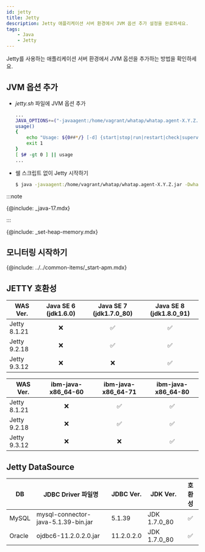 ```yaml
---
id: jetty
title: Jetty
description: Jetty 애플리케이션 서버 환경에서 JVM 옵션 추가 설정을 완료하세요.
tags:
    - Java
    - Jetty
---
```


Jetty를 사용하는 애플리케이션 서버 환경에서 JVM 옵션을 추가하는 방법을 확인하세요. 

## JVM 옵션 추가

* *jetty.sh* 파일에 JVM 옵션 추가

  ```bash title='$JETTY_HOME/bin/jetty.sh' {2} showLineNumbers
  ...
  JAVA_OPTIONS+=("-javaagent:/home/vagrant/whatap/whatap.agent-X.Y.Z.jar -Dwhatap.port=8080")
  usage()
  {
      echo "Usage: ${0##*/} [-d] {start|stop|run|restart|check|supervise} [ CONFIGS ... ] "
      exit 1
  }
  [ $# -gt 0 ] || usage
  ...
  ```

* 쉘 스크립트 없이 Jetty 시작하기

  ```bash
  $ java -javaagent:/home/vagrant/whatap/whatap.agent-X.Y.Z.jar -Dwhatap.port=8080 -jar start.jar &
  ```

:::note

{@include: _java-17.mdx}

:::

{@include: _set-heap-memory.mdx} 

## 모니터링 시작하기

{@include: ../../common-items/_start-apm.mdx} 

## JETTY 호환성

WAS Ver.|Java SE 6 (jdk1.6.0)|Java SE 7 (jdk1.7.0_80)|Java SE 8 (jdk1.8.0_91)
--|:--:|:--:|:--:
Jetty 8.1.21|<span class='emoji-no'>❌</span>|<span class='emoji-ok'>✅</span>|<span class='emoji-ok'>✅</span>
Jetty 9.2.18|<span class='emoji-no'>❌</span>|<span class='emoji-ok'>✅</span>|<span class='emoji-ok'>✅</span>
Jetty 9.3.12|<span class='emoji-no'>❌</span>|<span class='emoji-no'>❌</span>|<span class='emoji-ok'>✅</span>

WAS Ver.|ibm-java-x86_64-60|ibm-java-x86_64-71|ibm-java-x86_64-80
--|:--:|:--:|:--:
Jetty 8.1.21|<span class='emoji-no'>❌</span>|<span class='emoji-ok'>✅</span>|<span class='emoji-ok'>✅</span>
Jetty 9.2.18|<span class='emoji-no'>❌</span>|<span class='emoji-ok'>✅</span>|<span class='emoji-ok'>✅</span>
Jetty 9.3.12|<span class='emoji-no'>❌</span>|<span class='emoji-no'>❌</span>|<span class='emoji-ok'>✅</span>

## Jetty DataSource

DB|JDBC Driver 파일명|JDBC Ver.|JDK Ver.|호환성
--|--|--|--|:--:
MySQL|mysql-connector-java-5.1.39-bin.jar|5.1.39|JDK 1.7.0_80|<span class='emoji-ok'>✅</span>
Oracle|ojdbc6-11.2.0.2.0.jar|11.2.0.2.0|JDK 1.7.0_80|<span class='emoji-ok'>✅</span>